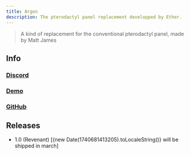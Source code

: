 ```yaml
---
title: Argon
description: The pterodactyl panel replacement developped by Ether.
---
```


>A kind of replacement for the conventional pterodactyl panel, made by Matt James
>

## Info
### [Discord](https://discord.gg/dawTJHNBTc)
### [Demo](https://www.youtube.com/watch?v=dhyxKJBMdik)
### [GitHub](https://github.com/argon-foss)

## Releases
* 1.0 (Revenant) [{new Date(1740681413205).toLocaleString()} will be shipped in march]